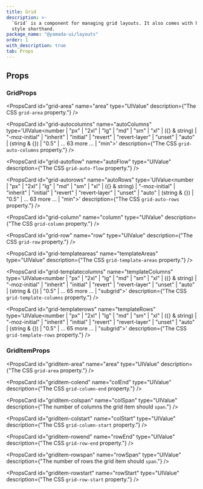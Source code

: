 ```yaml
---
title: Grid
description: >-
  `Grid` is a component for managing grid layouts. It also comes with handy
  style shorthand.
package_name: "@yamada-ui/layouts"
order: 1
with_description: true
tab: Props
---
```


## Props

### GridProps

<PropsCard
  id="grid-area"
  name="area"
  type="UIValue<GridArea>"
  description={"The CSS `grid-area` property."}
/>

<PropsCard
  id="grid-autocolumns"
  name="autoColumns"
  type='UIValue<number | "px" | "2xl" | "lg" | "md" | "sm" | "xl" | ({} & string) | "-moz-initial" | "inherit" | "initial" | "revert" | "revert-layer" | "unset" | "auto" | (string & {}) | "0.5" | ... 63 more ... | "min">'
  description={"The CSS `grid-auto-columns` property."}
/>

<PropsCard
  id="grid-autoflow"
  name="autoFlow"
  type="UIValue<GridAutoFlow>"
  description={"The CSS `grid-auto-flow` property."}
/>

<PropsCard
  id="grid-autorows"
  name="autoRows"
  type='UIValue<number | "px" | "2xl" | "lg" | "md" | "sm" | "xl" | ({} & string) | "-moz-initial" | "inherit" | "initial" | "revert" | "revert-layer" | "unset" | "auto" | (string & {}) | "0.5" | ... 63 more ... | "min">'
  description={"The CSS `grid-auto-rows` property."}
/>

<PropsCard
  id="grid-column"
  name="column"
  type="UIValue<GridColumn>"
  description={"The CSS `grid-column` property."}
/>

<PropsCard
  id="grid-row"
  name="row"
  type="UIValue<GridRow>"
  description={"The CSS `grid-row` property."}
/>

<PropsCard
  id="grid-templateareas"
  name="templateAreas"
  type="UIValue<GridTemplateAreas>"
  description={"The CSS `grid-template-areas` property."}
/>

<PropsCard
  id="grid-templatecolumns"
  name="templateColumns"
  type='UIValue<number | "px" | "2xl" | "lg" | "md" | "sm" | "xl" | ({} & string) | "-moz-initial" | "inherit" | "initial" | "revert" | "revert-layer" | "unset" | "auto" | (string & {}) | "0.5" | ... 65 more ... | "subgrid">'
  description={"The CSS `grid-template-columns` property."}
/>

<PropsCard
  id="grid-templaterows"
  name="templateRows"
  type='UIValue<number | "px" | "2xl" | "lg" | "md" | "sm" | "xl" | ({} & string) | "-moz-initial" | "inherit" | "initial" | "revert" | "revert-layer" | "unset" | "auto" | (string & {}) | "0.5" | ... 65 more ... | "subgrid">'
  description={"The CSS `grid-template-rows` property."}
/>

### GridItemProps

<PropsCard
  id="griditem-area"
  name="area"
  type="UIValue<GridArea>"
  description={"The CSS `grid-area` property."}
/>

<PropsCard
  id="griditem-colend"
  name="colEnd"
  type="UIValue<GridColumnEnd>"
  description={"The CSS `grid-column-end` property."}
/>

<PropsCard
  id="griditem-colspan"
  name="colSpan"
  type="UIValue<number>"
  description={"The number of columns the grid item should `span`."}
/>

<PropsCard
  id="griditem-colstart"
  name="colStart"
  type="UIValue<GridColumnStart>"
  description={"The CSS `grid-column-start` property."}
/>

<PropsCard
  id="griditem-rowend"
  name="rowEnd"
  type="UIValue<GridRowEnd>"
  description={"The CSS `grid-row-end` property."}
/>

<PropsCard
  id="griditem-rowspan"
  name="rowSpan"
  type="UIValue<number>"
  description={"The number of rows the grid item should `span`."}
/>

<PropsCard
  id="griditem-rowstart"
  name="rowStart"
  type="UIValue<GridRowStart>"
  description={"The CSS `grid-row-start` property."}
/>

